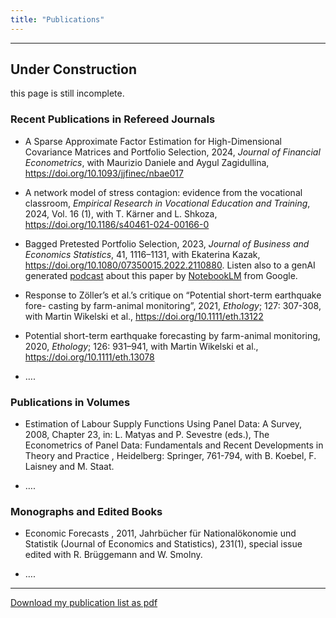 ```yaml
---
title: "Publications"
---
```


------------------------------------------------------------------------

::: callout-warning
## Under Construction

this page is still incomplete.
:::

### Recent Publications in Refereed Journals


- A Sparse Approximate Factor Estimation for High-Dimensional Covariance
Matrices and Portfolio Selection, 2024, *Journal of Financial Econometrics*, with
Maurizio Daniele and Aygul Zagidullina,
<https://doi.org/10.1093/jjfinec/nbae017>

-   A network model of stress contagion: evidence from the vocational classroom, *Empirical Research in Vocational Education and Training*, 2024, Vol. 16 (1), with T. Kärner and L. Shkoza, 
<https://doi.org/10.1186/s40461-024-00166-0> 


-   Bagged Pretested Portfolio Selection, 2023, *Journal of Business and Economics Statistics*, 41, 1116–1131, with Ekaterina Kazak, <https://doi.org/10.1080/07350015.2022.2110880>. Listen also to a genAI generated [podcast](https://cloud.uni-konstanz.de/index.php/s/54Nwedwp5KF6NYJ) about this paper by [NotebookLM](https://notebooklm.google/) from Google.


-   Response to Zöller's et al.’s critique on “Potential short-term earthquake fore- casting by farm-animal monitoring”, 2021, *Ethology*; 127: 307-308, with Martin Wikelski et al., <https://doi.org/10.1111/eth.13122>

-   Potential short-term earthquake forecasting by farm-animal monitoring, 2020, *Ethology*; 126: 931–941, with Martin Wikelski et al., <https://doi.org/10.1111/eth.13078>

-   ....

### Publications in Volumes

-   Estimation of Labour Supply Functions Using Panel Data: A Survey, 2008, Chapter 23, in: L. Matyas and P. Sevestre (eds.), The Econometrics of Panel Data: Fundamentals and Recent Developments in Theory and Practice , Heidelberg: Springer, 761-794, with B. Koebel, F. Laisney and M. Staat.

-   ....

### Monographs and Edited Books

-   Economic Forecasts , 2011, Jahrbücher für Nationalökonomie und Statistik (Journal of Economics and Statistics), 231(1), special issue edited with R. Brüggemann and W. Smolny.

-   ....

------------------------------------------------------------------------

[Download my publication list as pdf](https://cloud.uni-konstanz.de/index.php/s/scTX7ddxbPdqcJe)
